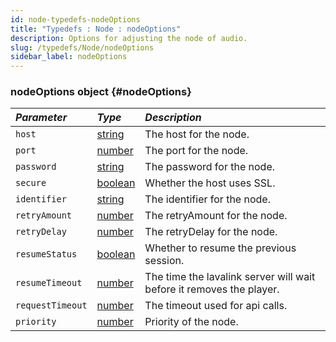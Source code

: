 ```yaml
---
id: node-typedefs-nodeOptions
title: "Typedefs : Node : nodeOptions"
description: Options for adjusting the node of audio.
slug: /typedefs/Node/nodeOptions
sidebar_label: nodeOptions
---
```



### nodeOptions <span className="info badge">object</span> {#nodeOptions}

| <i className="fa-solid fa-hashtag"/> Parameter | <i className="fa-solid fa-font"/> Type                                                              | <i className="fa-solid fa-list"/> Description                        |
|:-----------------------------------------------|:----------------------------------------------------------------------------------------------------|:---------------------------------------------------------------------|
| `host`                                         | [string](https://developer.mozilla.org/en-US/docs/Web/JavaScript/Reference/Global_Objects/String)   | The host for the node.                                               |
| `port`                                         | [number](https://developer.mozilla.org/en-US/docs/Web/JavaScript/Reference/Global_Objects/Number)   | The port for the node.                                               |
| `password`                                     | [string](https://developer.mozilla.org/en-US/docs/Web/JavaScript/Reference/Global_Objects/String)   | The password for the node.                                           |
| `secure`                                       | [boolean](https://developer.mozilla.org/en-US/docs/Web/JavaScript/Reference/Global_Objects/Boolean) | Whether the host uses SSL.                                           |
| `identifier`                                   | [string](https://developer.mozilla.org/en-US/docs/Web/JavaScript/Reference/Global_Objects/String)   | The identifier for the node.                                         |
| `retryAmount`                                  | [number](https://developer.mozilla.org/en-US/docs/Web/JavaScript/Reference/Global_Objects/Number)   | The retryAmount for the node.                                        |
| `retryDelay`                                   | [number](https://developer.mozilla.org/en-US/docs/Web/JavaScript/Reference/Global_Objects/Number)   | The retryDelay for the node.                                         |
| `resumeStatus`                                 | [boolean](https://developer.mozilla.org/en-US/docs/Web/JavaScript/Reference/Global_Objects/Boolean) | Whether to resume the previous session.                              |
| `resumeTimeout`                                | [number](https://developer.mozilla.org/en-US/docs/Web/JavaScript/Reference/Global_Objects/Number)   | The time the lavalink server will wait before it removes the player. |
| `requestTimeout`                               | [number](https://developer.mozilla.org/en-US/docs/Web/JavaScript/Reference/Global_Objects/Number)   | The timeout used for api calls.                                      |
| `priority`                                     | [number](https://developer.mozilla.org/en-US/docs/Web/JavaScript/Reference/Global_Objects/Number)   | Priority of the node.                                                |

